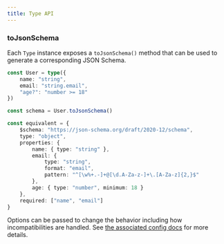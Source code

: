 ```yaml
---
title: Type API
---
```


<ApiTable group="Type" />

### toJsonSchema

Each `Type` instance exposes a `toJsonSchema()` method that can be used to generate a corresponding JSON Schema.

```ts
const User = type({
	name: "string",
	email: "string.email",
	"age?": "number >= 18"
})

const schema = User.toJsonSchema()

const equivalent = {
	$schema: "https://json-schema.org/draft/2020-12/schema",
	type: "object",
	properties: {
		name: { type: "string" },
		email: {
			type: "string",
			format: "email",
			pattern: "^[\w%+.-]+@[\d.A-Za-z-]+\.[A-Za-z]{2,}$"
		},
		age: { type: "number", minimum: 18 }
	},
	required: ["name", "email"]
}
```

Options can be passed to change the behavior including how incompatibilities are handled. See [the associated config docs](/docs/configuration#toJsonSchema) for more details.

